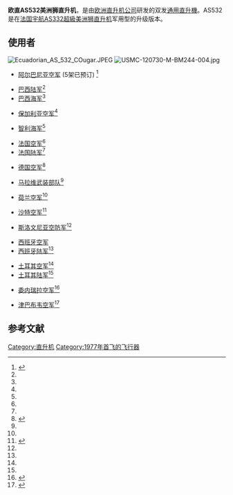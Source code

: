 {{infobox Aircraft 
  |name= AS532美洲狮直升机
  |type= 中型[[通用直升機|通用直升機]]
  |manufacturer= 欧直公司
  |image=File:Eurocopter Cougar.jpg
  |caption=法国空军的美洲狮直升机
  |designer=
  |first flight= 1977年9月
  |introduction= 1978年
  |retired=
  |primary user= [[土耳其空军|土耳其空军]]、[[法国空军|法国空军]]、[[荷兰空军|荷兰空军]]
  |more users= 
  |number built= 
  |status= 现役
  |unit cost= 
  |variants with their own articles=
}}

'''欧直AS532美洲狮直升机'''，是由[[欧洲直升机公司|欧洲直升机公司]]研发的双发[[通用直升機|通用直升機]]。AS532是在[[法国宇航|法国宇航]][[欧直AS332超級美洲狮直升机|AS332超級美洲狮直升机]]军用型的升级版本。

==使用者==
[[File:Ecuadorian_AS_532_COugar.JPEG|thumb]]
[[File:USMC-120730-M-BM244-004.jpg|thumb]]

;{{ALB}}
*[[阿尔巴尼亚空军|阿尔巴尼亚空军]] (5架已预订) <ref name="WORLD AIR FORCES 2013">{{cite web |last=  |first=  |url= http://www.flightglobal.com/airspace/media/reports_pdf/emptys/101015/world-air-forces-2013.pdf |title= World Air Forces 2013 |work=  |format= pdf |publisher= Flightglobal Insight |date= 2013 |doi=  |accessdate= 12 March 2013 |archive-url= https://web.archive.org/web/20140924042916/http://www.flightglobal.com/airspace/media/reports_pdf/emptys/101015/world-air-forces-2013.pdf |archive-date= 2014-09-24 |dead-url= no }}</ref>
;{{BRA}}
*[[巴西陆军|巴西陆军]]<ref name="WORLD AIR FORCES 2013"/>
*[[巴西海军|巴西海军]]<ref name="WORLD AIR FORCES 2013"/>
;{{BUL}}
* [[保加利亚空军|保加利亚空军]]<ref name="WORLD AIR FORCES 2013"/>
;{{CHI}}
* [[智利海军|智利海军]]<ref name="WORLD AIR FORCES 2013"/>
;{{FRA}}
* [[法国空军|法国空军]]<ref name="WORLD AIR FORCES 2013"/>
* [[法国陆军|法国陆军]]<ref name="WORLD AIR FORCES 2013"/>
;{{GER}}
* [[德国空军|德国空军]]<ref>{{cite|url=http://www.flightglobal.com/pdfarchive/view/2004/2004-09%20-%202352.html|title=World's Air Forces 2004|page=59|publisher=flightglobal.com|work=Flight International|date=|accessdate=12 March 2013|archive-url=https://web.archive.org/web/20190702223311/https://www.flightglobal.com/pdfarchive/view/2004/2004-09%20-%202352.html|archive-date=2019-07-02|dead-url=no}}</ref> 
;{{MAW}}
*[[马拉维军事|马拉维武装部队]]<ref name="WORLD AIR FORCES 2013"/>
;{{NLD}}
* [[荷兰空军|荷兰空军]]<ref name="WORLD AIR FORCES 2013"/>
;{{KSA}}
*[[沙特空军|沙特空军]]<ref>{{cite|url=http://www.flightglobal.com/pdfarchive/view/2004/2004-09%20-%202376.html|title=World's Air Forces 2004|page=83|publisher=flightglobal.com|work=Flight International|date=|accessdate=12 March 2013|archive-url=https://web.archive.org/web/20150218205421/http://www.flightglobal.com/pdfarchive/view/2004/2004-09%20-%202376.html|archive-date=2015-02-18|dead-url=no}}</ref>
;{{SLO}}
* [[斯洛文尼亚空防军|斯洛文尼亚空防军]]<ref name="WORLD AIR FORCES 2013"/> 
;{{ESP}}
*[[西班牙空军|西班牙空军]]
* [[西班牙陆军|西班牙陆军]]<ref name="WORLD AIR FORCES 2013"/>
;{{TUR}}
* [[土耳其空军|土耳其空军]]<ref name="WORLD AIR FORCES 2013"/>
* [[土耳其陆军|土耳其陆军]]<ref name="WORLD AIR FORCES 2013"/>
;{{VEN}}
*[[委内瑞拉空军|委内瑞拉空军]]<ref>{{cite|url=http://www.flightglobal.com/pdfarchive/view/2004/2004-09%20-%202391.html|title=World's Air Forces 2004|page=98|publisher=flightglobal.com|work=Flight International|date=|accessdate=2013-03-12|archive-url=https://web.archive.org/web/20130615030303/http://www.flightglobal.com/pdfarchive/view/2004/2004-09%20-%202391.html|archive-date=2013-06-15|dead-url=no}}</ref>
;{{ZIM}}
*[[津巴布韦空军|津巴布韦空军]]<ref>{{cite|url=http://www.flightglobal.com/pdfarchive/view/2004/2004-09%20-%202352.html|title=World's Air Forces 2004|page=100|publisher=flightglobal.com|work=Flight International|date=|accessdate=12 March 2013|archive-url=https://web.archive.org/web/20190702223311/https://www.flightglobal.com/pdfarchive/view/2004/2004-09%20-%202352.html|archive-date=2019-07-02|dead-url=no}}</ref>

==参考文献==
{{reflist}}

{{歐洲直升機公司}}

[[Category:直升机|Category:直升机]]
[[Category:1977年首飞的飞行器|Category:1977年首飞的飞行器]]